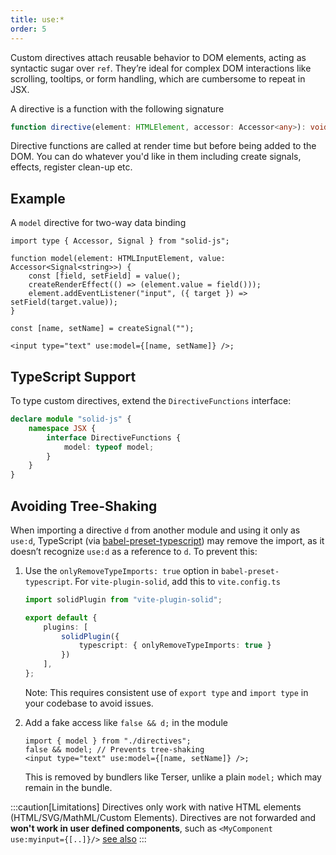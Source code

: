 ```yaml
---
title: use:*
order: 5
---
```


Custom directives attach reusable behavior to DOM elements, acting as syntactic sugar over `ref`. They’re ideal for complex DOM interactions like scrolling, tooltips, or form handling, which are cumbersome to repeat in JSX.

A directive is a function with the following signature

```ts
function directive(element: HTMLElement, accessor: Accessor<any>): void;
```

Directive functions are called at render time but before being added to the DOM. You can do whatever you'd like in them including create signals, effects, register clean-up etc.

## Example

A `model` directive for two-way data binding

```tsx
import type { Accessor, Signal } from "solid-js";

function model(element: HTMLInputElement, value: Accessor<Signal<string>>) {
	const [field, setField] = value();
	createRenderEffect(() => (element.value = field()));
	element.addEventListener("input", ({ target }) => setField(target.value));
}

const [name, setName] = createSignal("");

<input type="text" use:model={[name, setName]} />;
```

## TypeScript Support

To type custom directives, extend the `DirectiveFunctions` interface:

```ts
declare module "solid-js" {
	namespace JSX {
		interface DirectiveFunctions {
			model: typeof model;
		}
	}
}
```

## Avoiding Tree-Shaking

When importing a directive `d` from another module and using it only as `use:d`, TypeScript (via [babel-preset-typescript](https://babeljs.io/docs/babel-preset-typescript)) may remove the import, as it doesn’t recognize `use:d` as a reference to `d`.
To prevent this:

1. Use the `onlyRemoveTypeImports: true` option in `babel-preset-typescript`. For `vite-plugin-solid`, add this to `vite.config.ts`

	```ts
	import solidPlugin from "vite-plugin-solid";

	export default {
		plugins: [
			solidPlugin({
				typescript: { onlyRemoveTypeImports: true }
			})
		],
   };
   ```

   Note: This requires consistent use of `export type` and `import type` in your codebase to avoid issues.

2. Add a fake access like `false && d;` in the module

	```tsx
	import { model } from "./directives";
	false && model; // Prevents tree-shaking
	<input type="text" use:model={[name, setName]} />;
	```

   This is removed by bundlers like Terser, unlike a plain `model;` which may remain in the bundle.

:::caution[Limitations]
Directives only work with native HTML elements (HTML/SVG/MathML/Custom Elements).
Directives are not forwarded and **won't work in user defined components**, such as `<MyComponent use:myinput={[..]}/>` [see also](https://github.com/solidjs/solid/discussions/722)
:::
